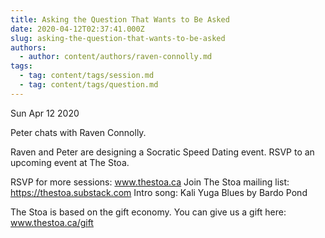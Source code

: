 ```yaml
---
title: Asking the Question That Wants to Be Asked
date: 2020-04-12T02:37:41.000Z
slug: asking-the-question-that-wants-to-be-asked
authors:
  - author: content/authors/raven-connolly.md
tags:
  - tag: content/tags/session.md
  - tag: content/tags/question.md
---
```






Sun Apr 12 2020

Peter chats with Raven Connolly. 

Raven and Peter are designing a Socratic Speed Dating event. RSVP to an upcoming event at The Stoa.

RSVP for more sessions: www.thestoa.ca
Join The Stoa mailing list: https://thestoa.substack.com
Intro song: Kali Yuga Blues by Bardo Pond

The Stoa is based on the gift economy. You can give us a gift here: www.thestoa.ca/gift


